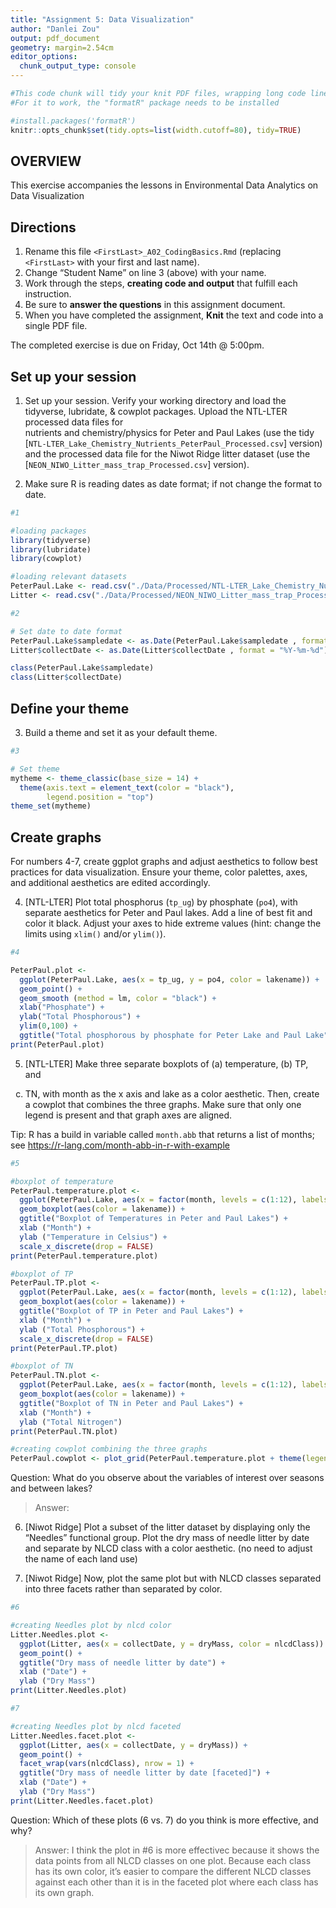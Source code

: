 ```yaml
---
title: "Assignment 5: Data Visualization"
author: "Danlei Zou"
output: pdf_document
geometry: margin=2.54cm
editor_options: 
  chunk_output_type: console
---
```


```r
#This code chunk will tidy your knit PDF files, wrapping long code lines
#For it to work, the "formatR" package needs to be installed

#install.packages('formatR')
knitr::opts_chunk$set(tidy.opts=list(width.cutoff=80), tidy=TRUE)
```

## OVERVIEW

This exercise accompanies the lessons in Environmental Data Analytics on Data Visualization 

## Directions
1. Rename this file `<FirstLast>_A02_CodingBasics.Rmd` (replacing `<FirstLast>` with your first and last name).
2. Change "Student Name" on line 3 (above) with your name.
3. Work through the steps, **creating code and output** that fulfill each instruction.
4. Be sure to **answer the questions** in this assignment document.
5. When you have completed the assignment, **Knit** the text and code into a single PDF file.

The completed exercise is due on Friday, Oct 14th @ 5:00pm.



## Set up your session 
1. Set up your session. Verify your working directory and load the tidyverse, 
lubridate, & cowplot packages. Upload the NTL-LTER processed data files for  
nutrients and chemistry/physics for Peter and Paul Lakes (use the tidy 
[`NTL-LTER_Lake_Chemistry_Nutrients_PeterPaul_Processed.csv`] version) and 
the processed data file for the Niwot Ridge litter dataset (use the
[`NEON_NIWO_Litter_mass_trap_Processed.csv`] version). 

2. Make sure R is reading dates as date format; if not change the format to date.

```r
#1 

#loading packages
library(tidyverse)
library(lubridate)
library(cowplot)

#loading relevant datasets
PeterPaul.Lake <- read.csv("./Data/Processed/NTL-LTER_Lake_Chemistry_Nutrients_PeterPaul_Processed.csv", stringsAsFactors = TRUE)
Litter <- read.csv("./Data/Processed/NEON_NIWO_Litter_mass_trap_Processed.csv", stringsAsFactors = TRUE)

#2 

# Set date to date format
PeterPaul.Lake$sampledate <- as.Date(PeterPaul.Lake$sampledate , format = "%Y-%m-%d")
Litter$collectDate <- as.Date(Litter$collectDate , format = "%Y-%m-%d")

class(PeterPaul.Lake$sampledate)
class(Litter$collectDate)

```
## Define your theme
3. Build a theme and set it as your default theme.

```r
#3

# Set theme
mytheme <- theme_classic(base_size = 14) +
  theme(axis.text = element_text(color = "black"), 
        legend.position = "top")
theme_set(mytheme)

```

## Create graphs
For numbers 4-7, create ggplot graphs and adjust aesthetics to follow best 
practices for data visualization. Ensure your theme, color palettes, axes, 
and additional aesthetics are edited accordingly.

4. [NTL-LTER] Plot total phosphorus (`tp_ug`) by phosphate (`po4`), with 
separate aesthetics for Peter and Paul lakes. Add a line of best fit and 
color it black. Adjust your axes to hide extreme values (hint: change the 
limits using `xlim()` and/or `ylim()`).

```r
#4

PeterPaul.plot <-
  ggplot(PeterPaul.Lake, aes(x = tp_ug, y = po4, color = lakename)) +
  geom_point() +
  geom_smooth (method = lm, color = "black") +
  xlab("Phosphate") +
  ylab("Total Phosphorous") +
  ylim(0,100) +
  ggtitle("Total phosphorous by phosphate for Peter Lake and Paul Lake")
print(PeterPaul.plot)
```


5. [NTL-LTER] Make three separate boxplots of (a) temperature, (b) TP, and 
(c) TN, with month as the x axis and lake as a color aesthetic. Then, create 
a cowplot that combines the three graphs. Make sure that only one legend is 
present and that graph axes are aligned. 

Tip: R has a build in variable called `month.abb` that returns a list of months;
see <https://r-lang.com/month-abb-in-r-with-example>

```r
#5

#boxplot of temperature
PeterPaul.temperature.plot <-
  ggplot(PeterPaul.Lake, aes(x = factor(month, levels = c(1:12), labels = month.abb), y = temperature_C)) +
  geom_boxplot(aes(color = lakename)) +
  ggtitle("Boxplot of Temperatures in Peter and Paul Lakes") +
  xlab ("Month") +
  ylab ("Temperature in Celsius") +
  scale_x_discrete(drop = FALSE)
print(PeterPaul.temperature.plot)

#boxplot of TP
PeterPaul.TP.plot <-
  ggplot(PeterPaul.Lake, aes(x = factor(month, levels = c(1:12), labels = month.abb), y = tp_ug)) +
  geom_boxplot(aes(color = lakename)) +
  ggtitle("Boxplot of TP in Peter and Paul Lakes") +
  xlab ("Month") +
  ylab ("Total Phosphorous") +
  scale_x_discrete(drop = FALSE)
print(PeterPaul.TP.plot)

#boxplot of TN
PeterPaul.TN.plot <-
  ggplot(PeterPaul.Lake, aes(x = factor(month, levels = c(1:12), labels = month.abb), y = tn_ug)) +
  geom_boxplot(aes(color = lakename)) +
  ggtitle("Boxplot of TN in Peter and Paul Lakes") +
  xlab ("Month") +
  ylab ("Total Nitrogen")
print(PeterPaul.TN.plot)

#creating cowplot combining the three graphs
PeterPaul.cowplot <- plot_grid(PeterPaul.temperature.plot + theme(legend.position = "none"), PeterPaul.TN.plot + theme(legend.position = "none"), PeterPaul.TP.plot + theme(legend.position = "none"), nrow = 1, align = 'hv', rel_heights = 1, rel_widths = 1)

```

Question: What do you observe about the variables of interest over seasons 
and between lakes? 

> Answer: 

6. [Niwot Ridge] Plot a subset of the litter dataset by displaying only the 
"Needles" functional group. Plot the dry mass of needle litter by date and 
separate by NLCD class with a color aesthetic. (no need to adjust the name 
of each land use)

7. [Niwot Ridge] Now, plot the same plot but with NLCD classes separated into 
three facets rather than separated by color. 

```r
#6

#creating Needles plot by nlcd color
Litter.Needles.plot <-
  ggplot(Litter, aes(x = collectDate, y = dryMass, color = nlcdClass)) +
  geom_point() +
  ggtitle("Dry mass of needle litter by date") +
  xlab ("Date") +
  ylab ("Dry Mass")
print(Litter.Needles.plot)

#7

#creating Needles plot by nlcd faceted
Litter.Needles.facet.plot <-
  ggplot(Litter, aes(x = collectDate, y = dryMass)) +
  geom_point() +
  facet_wrap(vars(nlcdClass), nrow = 1) +
  ggtitle("Dry mass of needle litter by date [faceted]") +
  xlab ("Date") +
  ylab ("Dry Mass")
print(Litter.Needles.facet.plot)


```
Question: Which of these plots (6 vs. 7) do you think is more effective, and why? 

> Answer: I think the plot in #6 is more effectivec because it shows the data points from all NLCD classes on one plot. Because each class has its own color, it's easier to compare the different NLCD classes against each other than it is in the faceted plot where each class has its own graph. 